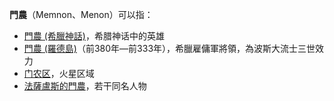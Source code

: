 '''門農'''（Memnon、Menon）可以指：

*[[門農_(希臘神話)|門農 (希臘神話)]]，希腊神话中的英雄
*[[門農_(羅德島)|門農 (羅德島)]]（前380年—前333年），希臘雇傭軍將領，為波斯大流士三世效力
*[[门农区|门农区]]，火星区域
*[[法薩盧斯的門農|法薩盧斯的門農]]，若干同名人物

{{Disambig|Cat=二字消歧义}}